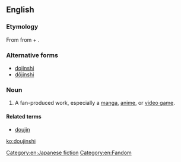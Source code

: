 ==English==
{{wikipedia|Dōjinshi}}

===Etymology===
From {{etyl|ja|en}} {{m|ja|同人誌|tr=dōjinshi||fan-produced manga or essay booklets}} from {{m|ja|同人|tr=dōjin||a group for the same interest}} + {{m|ja|誌|tr=shi||a magazine or a pamphlet}}.

===Alternative forms===
* [[dojinshi]]
* [[dōjinshi]]

===Noun===
{{en-noun|~|doujinshi|doujinshis}}

# {{label|en|anime|manga|video games}} A fan-produced work, especially a [[manga]], [[anime]], or [[video game]].

====Related terms====
* [[doujin]]

[[Category:en:Japanese fiction]]
[[Category:en:Fandom]]

[[ko:doujinshi]]